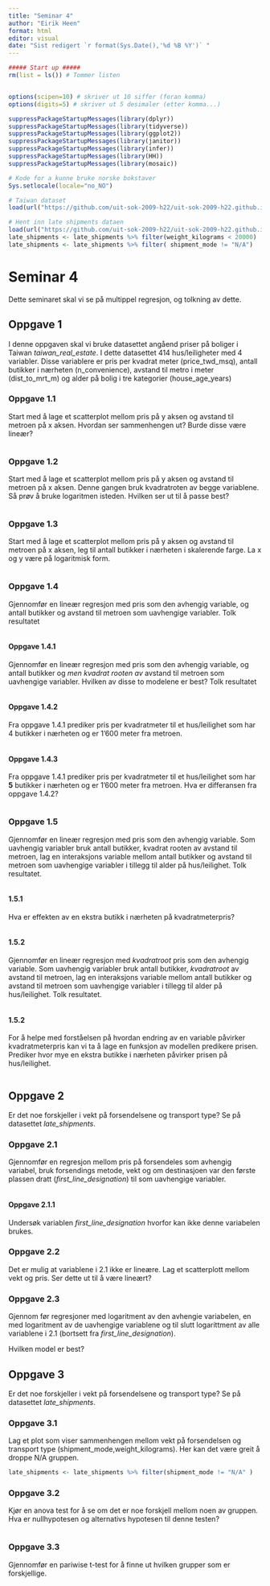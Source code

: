 ---
title: "Seminar 4"
author: "Eirik Heen"
format: html
editor: visual
date: "Sist redigert `r format(Sys.Date(),'%d %B %Y')` "
---



```{r setup, include=FALSE}
##### Start up #####
rm(list = ls()) # Tommer listen


options(scipen=10) # skriver ut 10 siffer (foran komma)
options(digits=5) # skriver ut 5 desimaler (etter komma...)

suppressPackageStartupMessages(library(dplyr))
suppressPackageStartupMessages(library(tidyverse))
suppressPackageStartupMessages(library(ggplot2))
suppressPackageStartupMessages(library(janitor))
suppressPackageStartupMessages(library(infer))
suppressPackageStartupMessages(library(HH))
suppressPackageStartupMessages(library(mosaic))

# Kode for a kunne bruke norske bokstaver
Sys.setlocale(locale="no_NO")

# Taiwan dataset
load(url("https://github.com/uit-sok-2009-h22/uit-sok-2009-h22.github.io/blob/main/filer/taiwan_real_estate.Rdata?raw=true"))

# Hent inn late shipments dataen
load(url("https://github.com/uit-sok-2009-h22/uit-sok-2009-h22.github.io/blob/main/filer/late_shipments.Rdata?raw=true"))
late_shipments <- late_shipments %>% filter(weight_kilograms < 20000)
late_shipments <- late_shipments %>% filter( shipment_mode != "N/A")


```




# Seminar 4

Dette seminaret skal vi se på multippel regresjon, og tolkning av dette. 


## Oppgave 1

I denne oppgaven skal vi bruke datasettet angåend priser på boliger i Taiwan  *taiwan_real_estate*.
I dette datasettet 414 hus/leiligheter med 4 variabler. Disse variablere er pris per kvadrat meter (price_twd_msq), antall butikker i nærheten (n_convenience), avstand til metro i meter (dist_to_mrt_m) og alder på bolig i tre kategorier (house_age_years)


### Oppgave 1.1 

Start med å lage et scatterplot mellom pris på y aksen og avstand til metroen på x aksen. Hvordan ser sammenhengen ut? Burde disse være lineær? 

```{r}


```


### Oppgave 1.2 

Start med å lage et scatterplot mellom pris på y aksen og avstand til metroen på x aksen. Denne gangen bruk kvadratroten av begge variablene. Så prøv å bruke logaritmen isteden. Hvilken ser ut til å passe best? 


```{r}


```


### Oppgave 1.3

Start med å lage et scatterplot mellom pris på y aksen og avstand til metroen på x aksen, leg til antall butikker i nærheten i skalerende farge. La x og y være på logaritmisk form. 



```{r}

```


### Oppgave 1.4

Gjennomfør en lineær regresjon med pris som den avhengig variable, og antall butikker og avstand til metroen som uavhengige variabler. Tolk resultatet

```{r}

```


#### Oppgave 1.4.1 

Gjennomfør en lineær regresjon med pris som den avhengig variable, og antall butikker og *men kvadrat rooten av* avstand til metroen som uavhengige variabler. Hvilken av disse to modelene er best? Tolk resultatet

```{r}

```


#### Oppgave 1.4.2 

Fra oppgave 1.4.1 prediker pris per kvadratmeter til et hus/leilighet som har 4 butikker i nærheten og er 1'600 meter fra metroen.


```{r}

```



#### Oppgave 1.4.3

Fra oppgave 1.4.1 prediker pris per kvadratmeter til et hus/leilighet som har **5** butikker i nærheten og er 1'600 meter fra metroen. Hva er differansen fra oppgave 1.4.2?

```{r}

```


### Oppgave 1.5

Gjennomfør en lineær regresjon med pris som den avhengig variable. Som uavhengig variabler bruk antall butikker, kvadrat rooten av avstand til metroen, lag en interaksjons variable mellom antall butikker og avstand til metroen som uavhengige variabler i tillegg til alder på hus/leilighet. Tolk resultatet. 


```{r}


```



#### 1.5.1

Hva er effekten av en ekstra butikk i nærheten på kvadratmeterpris? 

```{r}

```


#### 1.5.2

Gjennomfør en lineær regresjon med *kvadratroot* pris som den avhengig variable. Som uavhengig variabler bruk antall butikker, *kvadratroot* av avstand til metroen, lag en interaksjons variable mellom antall butikker og avstand til metroen som uavhengige variabler i tillegg til alder på hus/leilighet. Tolk resultatet. 


```{r}

```
 

#### 1.5.2

For å helpe med forståelsen på hvordan endring av en variable påvirker kvadratmeterpris kan vi ta å lage en funksjon av modellen predikere prisen. Prediker hvor mye en ekstra butikke i nærheten påvirker prisen på hus/leilighet.


```{r}



```



## Oppgave 2 

Er det noe forskjeller i vekt på forsendelsene og transport type?
Se på datasettet *late_shipments*.

### Oppgave 2.1

Gjennomfør en regresjon mellom pris på forsendeles som avhengig variabel, bruk forsendings metode, vekt og om destinasjoen var den første plassen dratt (*first_line_designation*) til som uavhengige variabler. 


```{r}

```

#### Oppgave 2.1.1

Undersøk variablen *first_line_designation* hvorfor kan ikke denne variabelen brukes. 



### Oppgave 2.2

Det er mulig at variablene i 2.1 ikke er lineære. Lag et scatterplott mellom vekt og pris. Ser dette ut til å være lineært? 


### Oppgave 2.3 

Gjennom før regresjoner med logaritment av den avhengie variabelen, en med logaritment av de uavhengige variablene og til slutt logarittment av alle variablene i 2.1 (bortsett fra *first_line_designation*).

Hvilken model er best? 


## Oppgave 3

Er det noe forskjeller i vekt på forsendelsene og transport type?
Se på datasettet *late_shipments*.

### Oppgave 3.1

Lag et plot som viser sammenhengen mellom vekt på forsendelsen og transport type (shipment_mode,weight_kilograms).
Her kan det være greit å droppe N/A gruppen.

```{r}

late_shipments <- late_shipments %>% filter(shipment_mode != "N/A" )


```

### Oppgave 3.2

Kjør en anova test for å se om det er noe forskjell mellom noen av gruppen.
Hva er nullhypotesen og alternativs hypotesen til denne testen?

```{r}

```



### Oppgave 3.3

Gjennomfør en pariwise t-test for å finne ut hvilken grupper som er forskjellige.

```{r}


```




